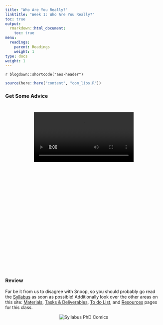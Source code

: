 ```yaml
---
title: "Who Are You Really?"
linktitle: "Week 1: Who Are You Really?"
toc: true
output:
  rmarkdown::html_document:
    toc: true
menu:
  readings:
    parent: Readings
    weight: 1
type: docs
weight: 1
---
```


`r blogdown::shortcode("aes-header")`

```r
source(here::here("content", "com_libs.R"))
```

<style>
.videoContainer {
    height: 480px;
    width: 320px;   
    padding: 26px;
}
</style>

### Get Some Advice
<center>
<div class="videoContainer">
<video width="320" controls>
    <source src="/videos/snoop_syllabus.mp4" type="video/mp4">

I'm sorry but your browser doesn't support embedded videos. You can however <a href="/videos/snoop_syllabus.mp4">download it</a>.

</video>
</div>
</center>

### Review

Far be it from us to disagree with Snoop, so you should probably go read the [Syllabus](/syllabus/) as soon as possible! Additionally look over the other areas on this site: [Materials](/materials/), [Tasks & Deliverables](/tasks/), [To do List](/due/), and [Resources](/resources/) pages for this class.

<center>
<img src='/img/comics/in-the-syllabus.png' alt='Syllabus PhD Comics'>
</center>

